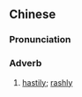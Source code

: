 {{also|贸然}}
==Chinese==
{{zh-forms|s=贸然}}

===Pronunciation===
{{zh-pron
|m=màorán
|c=mau6 jin4
|mn=qz:biō-liân/xm:mō͘-liân/kh:bō͘-jiân/tp:bō͘-liân/zz:mō͘-jiân
|cat=adv
}}

===Adverb===
{{zh-adv}}

# [[hastily]]; [[rashly]]